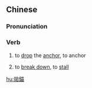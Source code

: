 {{also|抛锚}}
==Chinese==
{{zh-forms|s=抛锚}}

===Pronunciation===
{{zh-pron
|m=pāomáo
|c=paau1 naau4
|mn=qz,xm,zz:phau-bâu
|cat=v
}}

===Verb===
{{zh-verb}}
# {{lb|zh|of a ship or boat}} to [[drop]] the [[anchor]], to anchor
# {{lb|zh|of a vehicle}} to [[break down]], to [[stall]]

[[hu:拋錨]]